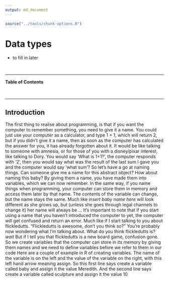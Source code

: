 ```yaml
---
output: md_document
---
```

```r
source("../tools/chunk-options.R")
```

# Data types

<!--sec data-title="Learning Objectives" data-id="obj" data-show=true data-collapse=false ces-->

* to fill in later

<!--endsec-->

<br>

---

**Table of Contents**

<!-- toc -->

<br>

---

## Introduction

The first thing to realise about programming, is that if you want the computer to remember something, you need to give it a name. You could just use your computer as a calculator, and type 1 + 1, which will return 2, but if you didn’t give it a name, then as soon as the computer has calculated the answer for you, it has already forgotten about it. It would be like talking to someone with amnesia, or for those of you with a disney/pixar interest, like talking to Dory. You would say ‘What is 1+1?’, the computer responds with ‘2’, then you would say what was the result of the last sum I gave you and the computer would say ‘what sum’?
So let’s have a go at naming things. Can someone give me a name for this abstract object? How about naming this baby? By giving them a name, you have made them into variables, which we can now remember. In the same way, if you name things when programming, your computer can store them in memory and access them later by that name. 
The contents of the variable can change, but the name stays the same. Much like *insert baby name here* will look different as she grows up, but (unless she goes through legal channels to change it) her name will always be ...
It’s important to note that if you start using a name that you haven’t introduced the computer to yet, the computer will get confused and return an error. Much like if I start talking to you about flickledutts. “Flickledutts is awesome, don’t you think so?” You’re probably now wondering what I’m talking about. What do you think flickledutts is? *wait* But if I tell you that flickledutts is a new board game, confusion gone. 
So we create variables that the computer can store in its memory by giving them names and we need to define variables before we refer to them in our code
Here are a couple of example in R of creating variables. The name of the variable is on the left and the value of the variable on the right, with this left hand arrow meaning assign. So this first line says create a variable called baby and assign it the value Meredith. And the second line says create a variable called sculpture and assign it the value 10


